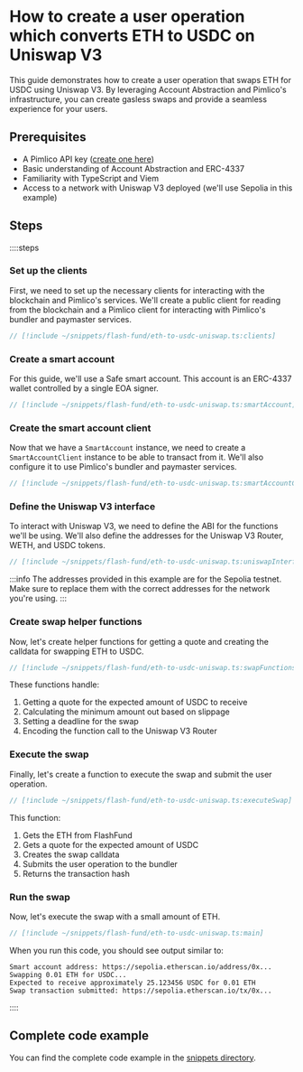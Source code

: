 # How to create a user operation which converts ETH to USDC on Uniswap V3

This guide demonstrates how to create a user operation that swaps ETH for USDC using Uniswap V3. By leveraging Account Abstraction and Pimlico's infrastructure, you can create gasless swaps and provide a seamless experience for your users.

## Prerequisites

- A Pimlico API key ([create one here](/guides/create-api-key))
- Basic understanding of Account Abstraction and ERC-4337
- Familiarity with TypeScript and Viem
- Access to a network with Uniswap V3 deployed (we'll use Sepolia in this example)

## Steps

::::steps

### Set up the clients

First, we need to set up the necessary clients for interacting with the blockchain and Pimlico's services. We'll create a public client for reading from the blockchain and a Pimlico client for interacting with Pimlico's bundler and paymaster services.

```ts
// [!include ~/snippets/flash-fund/eth-to-usdc-uniswap.ts:clients]
```

### Create a smart account

For this guide, we'll use a Safe smart account. This account is an ERC-4337 wallet controlled by a single EOA signer.

```ts
// [!include ~/snippets/flash-fund/eth-to-usdc-uniswap.ts:smartAccount]
```

### Create the smart account client

Now that we have a `SmartAccount` instance, we need to create a `SmartAccountClient` instance to be able to transact from it. We'll also configure it to use Pimlico's bundler and paymaster services.

```ts
// [!include ~/snippets/flash-fund/eth-to-usdc-uniswap.ts:smartAccountClient]
```

### Define the Uniswap V3 interface

To interact with Uniswap V3, we need to define the ABI for the functions we'll be using. We'll also define the addresses for the Uniswap V3 Router, WETH, and USDC tokens.

```ts
// [!include ~/snippets/flash-fund/eth-to-usdc-uniswap.ts:uniswapInterfaces]
```

:::info
The addresses provided in this example are for the Sepolia testnet. Make sure to replace them with the correct addresses for the network you're using.
:::

### Create swap helper functions

Now, let's create helper functions for getting a quote and creating the calldata for swapping ETH to USDC.

```ts
// [!include ~/snippets/flash-fund/eth-to-usdc-uniswap.ts:swapFunctions]
```

These functions handle:
1. Getting a quote for the expected amount of USDC to receive
2. Calculating the minimum amount out based on slippage
3. Setting a deadline for the swap
4. Encoding the function call to the Uniswap V3 Router

### Execute the swap

Finally, let's create a function to execute the swap and submit the user operation.

```ts
// [!include ~/snippets/flash-fund/eth-to-usdc-uniswap.ts:executeSwap]
```

This function:
1. Gets the ETH from FlashFund
2. Gets a quote for the expected amount of USDC
3. Creates the swap calldata
4. Submits the user operation to the bundler
5. Returns the transaction hash

### Run the swap

Now, let's execute the swap with a small amount of ETH.

```ts
// [!include ~/snippets/flash-fund/eth-to-usdc-uniswap.ts:main]
```

When you run this code, you should see output similar to:

```
Smart account address: https://sepolia.etherscan.io/address/0x...
Swapping 0.01 ETH for USDC...
Expected to receive approximately 25.123456 USDC for 0.01 ETH
Swap transaction submitted: https://sepolia.etherscan.io/tx/0x...
```

::::

## Complete code example

You can find the complete code example in the [snippets directory](https://github.com/pimlicolabs/docs/blob/main/docs/snippets/flash-fund/eth-to-usdc-uniswap.ts).

